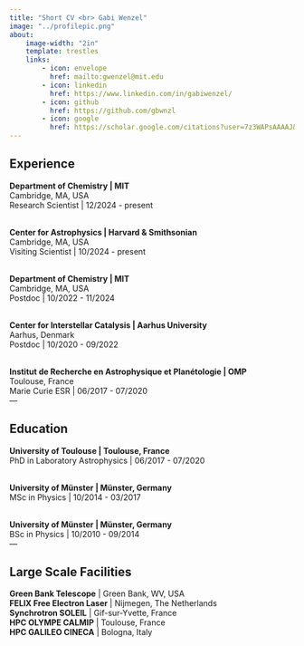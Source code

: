 ```yaml
---
title: "Short CV <br> Gabi Wenzel"
image: "../profilepic.png"
about:
    image-width: "2in"
    template: trestles
    links:
        - icon: envelope
          href: mailto:gwenzel@mit.edu
        - icon: linkedin
          href: https://www.linkedin.com/in/gabiwenzel/
        - icon: github
          href: https://github.com/gbwnzl
        - icon: google
          href: https://scholar.google.com/citations?user=7z3WAPsAAAAJ&hl=en&oi=ao
---
```


## Experience

<b> Department of Chemistry | MIT</b><br>
Cambridge, MA, USA <br>
Research Scientist | 12/2024 - present <br> <br>

<b> Center for Astrophysics | Harvard & Smithsonian</b><br>
Cambridge, MA, USA <br>
Visiting Scientist | 10/2024 - present  <br> <br>

<b> Department of Chemistry | MIT</b> <br>
Cambridge, MA, USA <br>
Postdoc | 10/2022 - 11/2024 <br> <br>

<b> Center for Interstellar Catalysis | Aarhus University </b><br>
Aarhus, Denmark<br>
Postdoc | 10/2020 - 09/2022 <br> <br>

<b> Institut de Recherche en Astrophysique et Planétologie | OMP </b><br>
Toulouse, France<br>
Marie Curie ESR | 06/2017 - 07/2020 <br> 
--- 


## Education

<b> University of Toulouse | Toulouse, France  </b><br>
PhD in Laboratory Astrophysics | 06/2017 - 07/2020 <br> <br>

<b> University of Münster | Münster, Germany </b> <br>
MSc in Physics | 10/2014 - 03/2017 <br> <br>

<b> University of Münster | Münster, Germany  </b><br>
BSc in Physics | 10/2010 - 09/2014 <br> 
---


## Large Scale Facilities

<b> Green Bank Telescope</b> | Green Bank, WV, USA <br>
<b> FELIX Free Electron Laser</b> | Nijmegen, The Netherlands <br>
<b> Synchrotron SOLEIL</b> | Gif-sur-Yvette, France <br>
<b> HPC OLYMPE CALMIP</b> | Toulouse, France <br>
<b> HPC GALILEO CINECA</b> | Bologna, Italy <br>